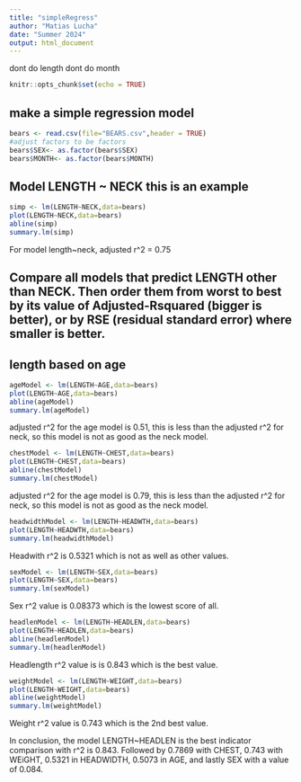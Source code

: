 ```yaml
---
title: "simpleRegress"
author: "Matias Lucha"
date: "Summer 2024"
output: html_document
---
```


dont do length dont do month

```r
knitr::opts_chunk$set(echo = TRUE)
```

## make a simple regression model

```r
bears <- read.csv(file="BEARS.csv",header = TRUE)
#adjust factors to be factors
bears$SEX<- as.factor(bears$SEX)
bears$MONTH<- as.factor(bears$MONTH)
```

## Model LENGTH ~ NECK  this is an example  

```r
simp <- lm(LENGTH~NECK,data=bears)
plot(LENGTH~NECK,data=bears)
abline(simp)
summary.lm(simp)
```

For model length~neck, adjusted r^2 = 0.75

## Compare all models that predict LENGTH other than NECK. Then order them from worst to best by its value of Adjusted-Rsquared (bigger is better), or by RSE (residual standard error) where smaller is better. 

## length based on age
```r
ageModel <- lm(LENGTH~AGE,data=bears)
plot(LENGTH~AGE,data=bears)
abline(ageModel)
summary.lm(ageModel)
```

adjusted r^2 for the age model is 0.51, this is less than the adjusted r^2 for neck, so this model is not as good as the neck model.

```r
chestModel <- lm(LENGTH~CHEST,data=bears)
plot(LENGTH~CHEST,data=bears)
abline(chestModel)
summary.lm(chestModel)
```

adjusted r^2 for the age model is 0.79, this is less than the adjusted r^2 for neck, so this model is not as good as the neck model.

```r
headwidthModel <- lm(LENGTH~HEADWTH,data=bears)
plot(LENGTH~HEADWTH,data=bears)
summary.lm(headwidthModel)
```

Headwith r^2 is 0.5321 which is not as well as other values. 

```r
sexModel <- lm(LENGTH~SEX,data=bears)
plot(LENGTH~SEX,data=bears)
summary.lm(sexModel)
```

Sex r^2 value is 0.08373 which is the lowest score of all.


```r
headlenModel <- lm(LENGTH~HEADLEN,data=bears)
plot(LENGTH~HEADLEN,data=bears)
abline(headlenModel)
summary.lm(headlenModel)
```

Headlength r^2 value is is 0.843 which is the best value. 

```r
weightModel <- lm(LENGTH~WEIGHT,data=bears)
plot(LENGTH~WEIGHT,data=bears)
abline(weightModel)
summary.lm(weightModel)
```

Weight r^2 value is 0.743 which is the 2nd best value. 

In conclusion, the model LENGTH~HEADLEN is the best indicator comparison with r^2 is 0.843. Followed by 0.7869 with CHEST, 0.743 with WEiGHT, 0.5321 in HEADWIDTH, 0.5073 in AGE, and lastly SEX with a value of 0.084.